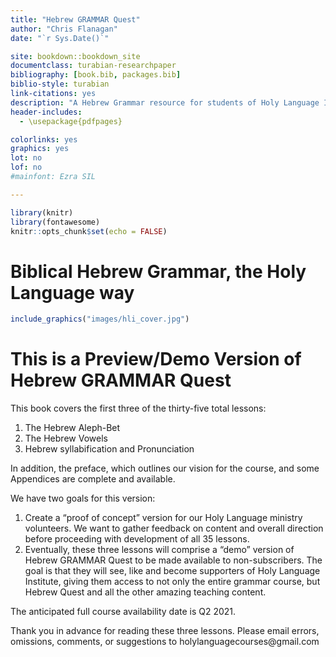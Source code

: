 --- 
title: "Hebrew GRAMMAR Quest"
author: "Chris Flanagan"
date: "`r Sys.Date()`"

site: bookdown::bookdown_site
documentclass: turabian-researchpaper
bibliography: [book.bib, packages.bib]
biblio-style: turabian
link-citations: yes
description: "A Hebrew Grammar resource for students of Holy Language Institute."
header-includes:
  - \usepackage{pdfpages}

colorlinks: yes
graphics: yes
lot: no
lof: no
#mainfont: Ezra SIL

---
```{r setup, include=FALSE}
library(knitr)
library(fontawesome)
knitr::opts_chunk$set(echo = FALSE)

```
# Biblical Hebrew Grammar, the Holy Language way {-}

```{r, out.width = "500pt", fig.align='center'}
include_graphics("images/hli_cover.jpg")
```


# This is a Preview/Demo Version of Hebrew GRAMMAR Quest {-}

This book covers the first three  of the thirty-five total lessons:

1. The Hebrew Aleph-Bet
2. The Hebrew Vowels
3. Hebrew syllabification and Pronunciation

In addition, the preface, which outlines our vision for the course, and some Appendices are complete and available.

We have two goals for this version:

1. Create a "proof of concept" version for our Holy Language ministry volunteers.  We want to gather feedback on content and overall direction before proceeding with development of all 35 lessons.
2. Eventually, these three lessons will comprise a "demo" version of Hebrew GRAMMAR Quest to be made available to non-subscribers.  The goal is that they will see, like and become supporters of Holy Language Institute, giving them access to not only the entire grammar course, but Hebrew Quest and all the other amazing teaching content. 

The anticipated full course availability date is Q2 2021.

Thank you in advance for reading these three lessons.  Please email errors, omissions, comments, or suggestions to holylanguagecourses@gmail.com
